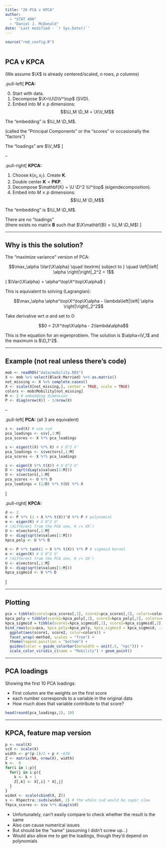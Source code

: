 ```yaml
---
title: "26 PCA v KPCA"
author: 
  - "STAT 406"
  - "Daniel J. McDonald"
date: 'Last modified - `r Sys.Date()`'
---
```




```r
source("rmd_config.R")
```

```r
```


## PCA v KPCA



$$\newcommand{\Expect}[1]{\mathbb{E}\left[ #1 \right]}
\newcommand{\Var}[1]{\mathrm{Var}\left[ #1 \right]}
\newcommand{\Cov}[2]{\mathrm{Cov}\left[#1,\ #2\right]}
\newcommand{\given}{\ \vert\ }
\newcommand{\argmin}{\arg\min}
\newcommand{\argmax}{\arg\max}
\newcommand{\R}{\mathbb{R}}
\newcommand{\P}{P}
\newcommand{\norm}[1]{\left\lVert #1 \right\rVert}
\renewcommand{\hat}{\widehat}
\newcommand{\tr}[1]{\mbox{tr}(#1)}
\newcommand{\X}{\mathbf{X}}
\newcommand{\y}{\mathbf{y}}
\newcommand{\x}{\mathbf{x}}
\newcommand{\U}{\mathbf{U}}
\newcommand{\D}{\mathbf{D}}
\newcommand{\V}{\mathbf{V}}$$

(We assume $\X$ is already centered/scaled, $n$ rows, $p$ columns)


.pull-left[
__PCA:__

0. Start with data.
1. Decompose $\X=\U\D\V^\top$ (SVD). 
2. Embed into $M\leq p$ dimensions: 
$$\U_M \D_M = \X\V_M$$

The "embedding" is $\U_M \D_M$.

(called the "Principal Components" or the "scores" or occasionally the "factors")

The "loadings" are $\V_M$
]

--

.pull-right[
__KPCA:__

1. Choose $k(x_i, x_{i'})$. Create $\mathbf{K}$.
1. Double center $\mathbf{K} = \mathbf{PKP}$.
1. Decompose $\mathbf{K} = \U \D^2 \U^\top$ (eigendecomposition).
1. Embed into $M\leq p$ dimensions:
$$\U_M \D_M$$

The "embedding" is $\U_M \D_M$.

There are no "loadings"  
(there exists no matrix $\mathbf{B}$ such that $\X\mathbf{B} = \U_M \D_M$)
]

---

## Why is this the solution?

The "maximize variance" version of PCA:

$$\max_\alpha \Var{\X\alpha} \quad \textrm{ subject to } \quad \left|\left| \alpha \right|\right|_2^2 = 1$$

( $\Var{\X\alpha} = \alpha^\top\X^\top\X\alpha$ )

This is equivalent to solving (Lagrangian):

$$\max_\alpha \alpha^\top\X^\top\X\alpha - \lambda\left|\left| \alpha \right|\right|_2^2$$

Take derivative wrt $\alpha$ and set to 0:

$$0 = 2\X^\top\X\alpha - 2\lambda\alpha$$

This is the equation for an eigenproblem. The solution is $\alpha=\V_1$ and the maximum is $\D_1^2$.

---

## Example (not real unless there's code)

```r
mob <- readRDS("data/mobility.RDS")
X <- mob %>% select(Black:Married) %>% as.matrix()
not_missing <- X %>% complete.cases()
X <- scale(X[not_missing,], center = TRUE, scale = TRUE)
colors <- mob$Mobility[not_missing] 
M <- 2 # embedding dimension
P <- diag(nrow(X)) - 1/nrow(X)
```

--

.pull-left[
__PCA:__ (all 3 are equivalent)

```r
s <- svd(X) # use svd 
pca_loadings <- s$v[,1:M]
pca_scores <- X %*% pca_loadings
```


```r
s <- eigen(t(X) %*% X) # V D^2 V'
pca_loadings <- s$vectors[,1:M]
pca_scores <- X %*% pca_loadings
```


```r
s <- eigen(X %*% t(X)) # U D^2 U'
D <- sqrt(diag(s$values[1:M]))
U <- s$vectors[,1:M]
pca_scores <- U %*% D
pca_loadings = (1/D) %*% t(U) %*% X

```



]

.pull-right[
__KPCA:__

```r
d <- 2
K <- P %*% (1 + X %*% t(X))^d %*% P # polynomial
e <- eigen(K) # U D^2 U' 
# (different from the PCA one, K /= XX')
U <- e$vectors[,1:M]
D <- diag(sqrt(e$values[1:M]))
kpca_poly <- U %*% D
```

```r
K <- P %*% tanh(1 + X %*% t(X)) %*% P # sigmoid kernel
e <- eigen(K) # U D^2 U' 
# (different from the PCA one, K /= XX')
U <- e$vectors[,1:M]
D <- diag(sqrt(e$values[1:M]))
kpca_sigmoid <- U %*% D
```


]

---

## Plotting

```r
pca = tibble(score1=pca_scores[,1], score2=pca_scores[,2], colors=colors)
kpca_poly = tibble(score1=kpca_poly[,1], score2=kpca_poly[,2], colors=colors)
kpca_sigmoid = tibble(score1=kpca_sigmoid[,1], score2=kpca_sigmoid[,2], colors=colors)
bind_rows(pca=pca, kpca_poly=kpca_poly, kpca_sigmoid = kpca_sigmoid, .id="method") %>%
  ggplot(aes(score1, score2, color=colors)) + 
  facet_wrap(~method, scales = "free") + 
  theme(legend.position = "bottom") +
  guides(color = guide_colorbar(barwidth = unit(.5, "npc"))) +
  scale_color_viridis_c(name = "Mobility") + geom_point()
```

---

## PCA loadings

Showing the first 10 PCA loadings:

* First column are the weights on the first score
* each number corresponds to a variable in the original data
* How much does that variable contribute to that score?

```r
head(round(pca_loadings,2), 10)
```

---

## KPCA, feature map version

```r
p <- ncol(X)
scX <- scale(X)
width <- p*(p-1)/2 + p # ~630
Z <- matrix(NA, nrow(X), width)
k <-  0
for(i in 1:p){
  for(j in i:p){
    k <- k + 1
    Z[,k] <- X[,i] * X[,j]
  }
}
wideX <- scale(cbind(X, Z))
s <- RSpectra::svds(wideX, 2) # the whole svd would be super slow
fkpca_scores <- s$u %*% diag(s$d)
```

* Unfortunately, can't easily compare to check whether the result is the same
* Also can cause numerical issues
* But should be the "same" (assuming I didn't screw up...)
* Would also allow me to get the loadings, though they'd depend on polynomials